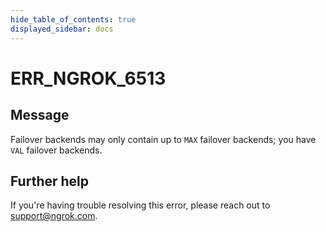 ```yaml
---
hide_table_of_contents: true
displayed_sidebar: docs
---
```



# ERR_NGROK_6513

## Message

Failover backends may only contain up to `MAX` failover backends; you have `VAL` failover backends.

<ErrorDetails error="err_ngrok_6513" />

## Further help

If you're having trouble resolving this error, please reach out to [support@ngrok.com](mailto:support@ngrok.com?subject=Help%20with%20ERR_NGROK_6513).
